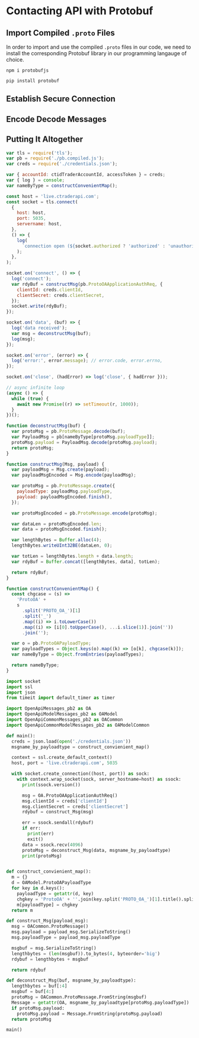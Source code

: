 
# Contacting API with Protobuf

## Import Compiled `.proto` Files

In order to import and use the compiled `.proto` files in our code, we need to
install the corresponding Protobuf library in our programming langauge of
choice.

<Tabs>
<TabItem value="JavaScript">

```
npm i protobufjs
```

</TabItem>

<TabItem value="Python">

```
pip install protobuf
```

</TabItem>

</Tabs>

## Establish Secure Connection

## Encode Decode Messages

## Putting It Altogether

<Tabs>
<TabItem value="JavaScript">

```js
var tls = require('tls');
var pb = require('./pb.compiled.js');
var creds = require('./credentials.json');

var { accountId: ctidTraderAccountId, accessToken } = creds;
var { log } = console;
var nameByType = constructConvenientMap();

const host = 'live.ctraderapi.com';
const socket = tls.connect(
  {
    host: host,
    port: 5035,
    servername: host,
  },
  () => {
    log(
      `connection open (${socket.authorized ? 'authorized' : 'unauthorized'})`,
    );
  },
);

socket.on('connect', () => {
  log('connect');
  var rdyBuf = constructMsg(pb.ProtoOAApplicationAuthReq, {
    clientId: creds.clientId,
    clientSecret: creds.clientSecret,
  });
  socket.write(rdyBuf);
});

socket.on('data', (buf) => {
  log('data received');
  var msg = deconstructMsg(buf);
  log(msg);
});

socket.on('error', (error) => {
  log('error:', error.message); // error.code, error.errno,
});

socket.on('close', (hadError) => log('close', { hadError }));

// async infinite loop
(async () => {
  while (true) {
    await new Promise((r) => setTimeout(r, 1000));
  }
})();

function deconstructMsg(buf) {
  var protoMsg = pb.ProtoMessage.decode(buf);
  var PayloadMsg = pb[nameByType[protoMsg.payloadType]];
  protoMsg.payload = PayloadMsg.decode(protoMsg.payload);
  return protoMsg;
}

function constructMsg(Msg, payload) {
  var payloadMsg = Msg.create(payload);
  var payloadMsgEncoded = Msg.encode(payloadMsg);

  var protoMsg = pb.ProtoMessage.create({
    payloadType: payloadMsg.payloadType,
    payload: payloadMsgEncoded.finish(),
  });

  var protoMsgEncoded = pb.ProtoMessage.encode(protoMsg);

  var dataLen = protoMsgEncoded.len;
  var data = protoMsgEncoded.finish();

  var lengthBytes = Buffer.alloc(4);
  lengthBytes.writeUInt32BE(dataLen, 0);

  var totLen = lengthBytes.length + data.length;
  var rdyBuf = Buffer.concat([lengthBytes, data], totLen);

  return rdyBuf;
}

function constructConvenientMap() {
  const chgcase = (s) =>
    'ProtoOA' +
    s
      .split('PROTO_OA_')[1]
      .split('_')
      .map((i) => i.toLowerCase())
      .map((i) => [i[0].toUpperCase(), ...i.slice(1)].join(''))
      .join('');

  var o = pb.ProtoOAPayloadType;
  var payloadTypes = Object.keys(o).map((k) => [o[k], chgcase(k)]);
  var nameByType = Object.fromEntries(payloadTypes);

  return nameByType;
}
```

</TabItem>

<TabItem value="Python">

```py
import socket
import ssl
import json
from timeit import default_timer as timer

import OpenApiMessages_pb2 as OA
import OpenApiModelMessages_pb2 as OAModel
import OpenApiCommonMessages_pb2 as OACommon
import OpenApiCommonModelMessages_pb2 as OAModelCommon

def main():
  creds = json.load(open('./credentials.json'))
  msgname_by_payloadtype = construct_convienient_map()

  context = ssl.create_default_context()
  host, port = 'live.ctraderapi.com', 5035

  with socket.create_connection((host, port)) as sock:
    with context.wrap_socket(sock, server_hostname=host) as ssock:
      print(ssock.version())

      msg = OA.ProtoOAApplicationAuthReq()
      msg.clientId = creds['clientId']
      msg.clientSecret = creds['clientSecret']
      rdybuf = construct_Msg(msg)

      err = ssock.sendall(rdybuf)
      if err:
        print(err)
        exit()
      data = ssock.recv(4096)
      protoMsg = deconstruct_Msg(data, msgname_by_payloadtype)
      print(protoMsg)


def construct_convienient_map():
  m = {}
  d = OAModel.ProtoOAPayloadType
  for key in d.keys():
    payloadType = getattr(d, key)
    chgkey = 'ProtoOA' + ''.join(key.split('PROTO_OA_')[1].title().split('_'))
    m[payloadType] = chgkey
  return m

def construct_Msg(payload_msg):
  msg = OACommon.ProtoMessage()
  msg.payload = payload_msg.SerializeToString()
  msg.payloadType = payload_msg.payloadType

  msgbuf = msg.SerializeToString()
  lengthbytes = (len(msgbuf)).to_bytes(4, byteorder='big')
  rdybuf = lengthbytes + msgbuf

  return rdybuf

def deconstruct_Msg(buf, msgname_by_payloadtype):
  lengthbytes = buf[:4]
  msgbuf = buf[4:]
  protoMsg = OACommon.ProtoMessage.FromString(msgbuf)
  Message = getattr(OA, msgname_by_payloadtype[protoMsg.payloadType])
  if protoMsg.payload:
    protoMsg.payload = Message.FromString(protoMsg.payload)
  return protoMsg

main()
```

</TabItem>

</Tabs>
